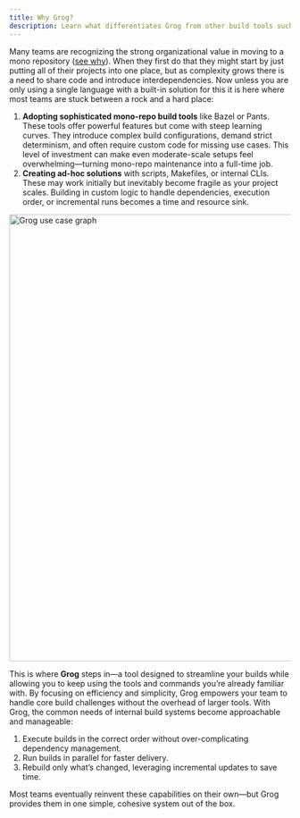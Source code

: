 ```yaml
---
title: Why Grog?
description: Learn what differentiates Grog from other build tools such as Bazel or Pants and when you should or should not use it.
---
```



Many teams are recognizing the strong organizational value in moving to a mono repository ([see why](https://monorepo.tools/)).
When they first do that they might start by just putting all of their projects into one place, but as complexity grows there is a need to share code and introduce interdependencies.
Now unless you are only using a single language with a built-in solution for this it is here where most teams are stuck between a rock and a hard place:

1. **Adopting sophisticated mono-repo build tools** like Bazel or Pants.
   These tools offer powerful features but come with steep learning curves. They introduce complex build configurations, demand strict determinism, and often require custom code for missing use cases. This level of investment can make even moderate-scale setups feel overwhelming—turning mono-repo maintenance into a full-time job.
2. **Creating ad-hoc solutions** with scripts, Makefiles, or internal CLIs.
   These may work initially but inevitably become fragile as your project scales. Building in custom logic to handle dependencies, execution order, or incremental runs becomes a time and resource sink.

<img alt="Grog use case graph" height="800" src={graph.src} width="1200" />

This is where **Grog** steps in—a tool designed to streamline your builds while allowing you to keep using the tools and commands you’re already familiar with.
By focusing on efficiency and simplicity, Grog empowers your team to handle core build challenges without the overhead of larger tools.
With Grog, the common needs of internal build systems become approachable and manageable:

1. Execute builds in the correct order without over-complicating dependency management.
2. Run builds in parallel for faster delivery.
3. Rebuild only what’s changed, leveraging incremental updates to save time.

Most teams eventually reinvent these capabilities on their own—but Grog provides them in one simple, cohesive system out of the box.
